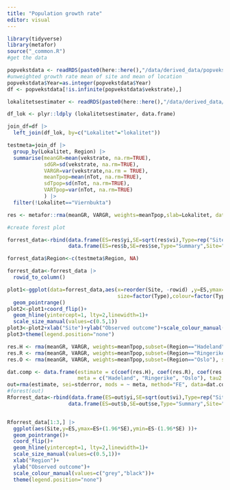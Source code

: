 ```yaml
---
title: "Population growth rate"
editor: visual
---
```


```r
library(tidyverse)
library(metafor)
source("_common.R")
#get the data

popvekstdata <- readRDS(paste0(here::here(),"/data/derived_data/popvekstdata.RDS"))
#unweighted growth rate mean of site and mean of location
popvekstdata$Year=as.integer(popvekstdata$Year)
df <- popvekstdata[!is.infinite(popvekstdata$vekstrate),]
```

```r
lokalitetsestimater <- readRDS(paste0(here::here(),"/data/derived_data/lokalitetsestimater.RDS"))

df_lok <- plyr::ldply (lokalitetsestimater, data.frame)

join_df=df |> 
  left_join(df_lok, by=c("Lokalitet"="lokalitet"))

testmeta=join_df |> 
  group_by(Lokalitet, Region) |> 
  summarise(meanGR=mean(vekstrate, na.rm=TRUE),
            sdGR=sd(vekstrate, na.rm=TRUE),
            VARGR=var(vekstrate,na.rm = TRUE),
            meanTpop=mean(nTot, na.rm=TRUE),
            sdTpop=sd(nTot, na.rm=TRUE),
            VARTpop=var(nTot, na.rm=TRUE)
            ) |> 
  filter(!Lokalitet=="Viernbukta")

res <- metafor::rma(meanGR, VARGR, weights=meanTpop,slab=Lokalitet, data=testmeta)

```


```r

#create forest plot

forrest_data<-rbind(data.frame(ES=res$yi,SE=sqrt(res$vi),Type=rep("Site", 25),Site=testmeta$Lokalitet),
                    data.frame(ES=res$b,SE=res$se,Type="Summary",Site="Summary"))

forrest_data$Region<-c(testmeta$Region, NA)

forrest_data<-forrest_data |> 
  rowid_to_column()

plot1<-ggplot(data=forrest_data,aes(x=reorder(Site, -rowid) ,y=ES,ymax=ES+(1.96*SE),ymin=ES-(1.96*SE),
                                    size=factor(Type),colour=factor(Type)))+
  geom_pointrange()
plot2<-plot1+coord_flip()+
  geom_hline(yintercept=1, lty=2,linewidth=1)+
  scale_size_manual(values=c(0.5,1))
plot3<-plot2+xlab("Site")+ylab("Observed outcome")+scale_colour_manual(values=c("grey","black"))
plot3+theme(legend.position="none")


```


```r
res.H <- rma(meanGR, VARGR, weights=meanTpop,subset=(Region=="Hadeland"), slab=Lokalitet, data=testmeta)
res.R <- rma(meanGR, VARGR, weights=meanTpop,subset=(Region=="Ringerike"), slab=Lokalitet, data=testmeta)
res.O <- rma(meanGR, VARGR, weights=meanTpop,subset=(Region=="Oslo"), slab=Lokalitet, data=testmeta)

dat.comp <- data.frame(estimate = c(coef(res.H), coef(res.R), coef(res.O)), stderror = c(res.H$se, res.R$se, res.O$se),
                       meta = c("Hadeland", "Ringerike", "Oslo"), tau2 = round(c(res.H$tau2, res.R$tau2, res.O$tau2),4))
out=rma(estimate, sei=stderror, mods = ~ meta, method="FE", data=dat.comp, digits=3)
#forest(out)
Rforrest_data<-rbind(data.frame(ES=out$yi,SE=sqrt(out$vi),Type=rep("Site", 3),Site=dat.comp$meta),
                    data.frame(ES=out$b,SE=out$se,Type="Summary",Site="Summary"))


Rforrest_data[1:3,] |> 
  ggplot(aes(Site,y=ES,ymax=ES+(1.96*SE),ymin=ES-(1.96*SE) ))+
  geom_pointrange()+
  coord_flip()+
  geom_hline(yintercept=1, lty=2,linewidth=1)+
  scale_size_manual(values=c(0.5,1))+
  xlab("Region")+
  ylab("Observed outcome")+
  scale_colour_manual(values=c("grey","black"))+
  theme(legend.position="none")


```

